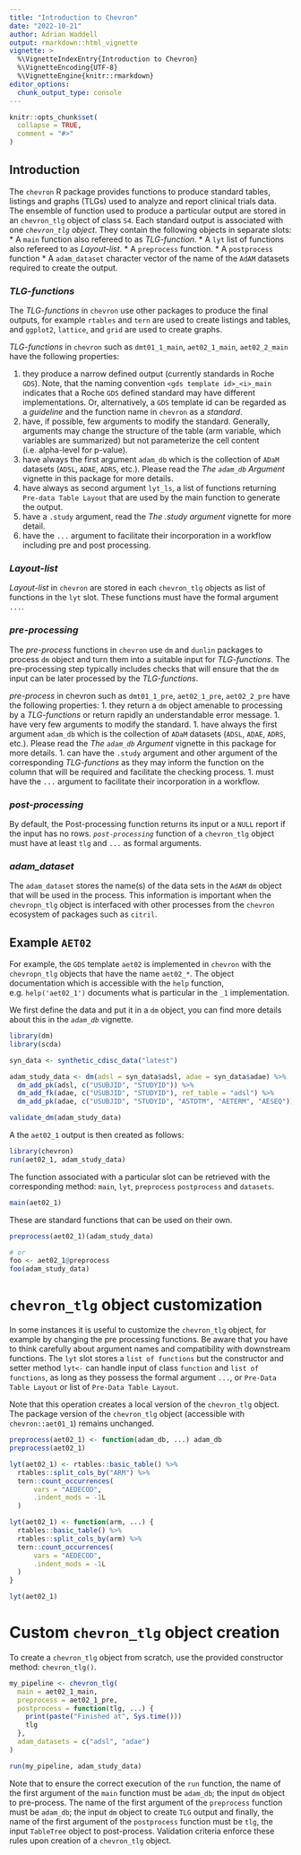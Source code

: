 ```yaml
---
title: "Introduction to Chevron"
date: "2022-10-21"
author: Adrian Waddell
output: rmarkdown::html_vignette
vignette: >
  %\VignetteIndexEntry{Introduction to Chevron}
  %\VignetteEncoding{UTF-8}
  %\VignetteEngine{knitr::rmarkdown}
editor_options:
  chunk_output_type: console
---
```


```r
knitr::opts_chunk$set(
  collapse = TRUE,
  comment = "#>"
)
```


## Introduction

The `chevron` R package provides functions to produce standard tables, listings and graphs (TLGs) used to analyze and
report clinical trials data. The ensemble of function used to produce a particular output are stored in an
`chevron_tlg` object of class `S4`.
Each standard output is associated with one  *`chevron_tlg` object*. They contain the following objects in separate slots:
* A `main` function also refereed to as *TLG-function*.
* A `lyt` list of functions also refereed to as *Layout-list*.
* A `preprocess` function.
* A `postprocess` function
* A `adam_dataset` character vector of the name of the `AdAM` datasets required to create the output.


### *TLG-functions*
The *TLG-functions* in `chevron` use other packages to produce the final outputs, for example `rtables` and `tern` are
used to create listings and tables, and `ggplot2`, `lattice`, and `grid` are used to create graphs.

*TLG-functions* in `chevron` such as `dmt01_1_main`, `aet02_1_main`, `aet02_2_main` have the following properties:

1. they produce a narrow defined output (currently standards in Roche `GDS`). Note, that the naming convention
   `<gds template id>_<i>_main` indicates that a Roche `GDS` defined standard may have different implementations. Or,
    alternatively, a `GDS` template id can be regarded as a *guideline* and the function name in `chevron` as a
    *standard*.
1. have, if possible, few arguments to modify the standard. Generally, arguments may change the structure of the table (arm
variable, which variables are summarized) but not parameterize the cell content (i.e. alpha-level for p-value).
1. have always the first argument `adam_db` which is the collection of `ADaM` datasets (`ADSL`, `ADAE`,
`ADRS`, etc.). Please read the *The `adam_db` Argument* vignette in this package for more details.
1. have always as second argument `lyt_ls`, a list of functions returning `Pre-data Table Layout` that are used by the main function to generate the output.
1. have a `.study` argument, read the *The .study argument* vignette for more detail.
1. have the `...` argument to facilitate their incorporation in a workflow including pre and post processing.

### *Layout-list*
*Layout-list* in `chevron` are stored in each `chevron_tlg` objects as list of functions in the `lyt` slot. These functions must have the formal argument `...`.
 
### *pre-processing*
The *pre-process* functions in `chevron` use `dm` and `dunlin` packages to process `dm` object and turn them into a
suitable input for *TLG-functions*. The pre-processing step typically includes checks that will ensure that the `dm`
input can be later processed by the *TLG-functions*.

*pre-process* in chevron such as `dmt01_1_pre`, `aet02_1_pre`, `aet02_2_pre` have the following properties:
1. they return a `dm` object amenable to processing by a *TLG-functions* or return rapidly an understandable error
message.
1. have very few arguments to modify the standard.
1. have always the first argument `adam_db` which is the collection of `ADaM` datasets (`ADSL`, `ADAE`,
`ADRS`, etc.). Please read the *The `adam_db` Argument* vignette in this package for more details.
1. can have the `.study` argument and other argument of the corresponding *TLG-functions* as they may inform the
function on the column that will be required and facilitate the checking process.
1. must have the `...` argument to facilitate their incorporation in a workflow.

### *post-processing*
By default, the Post-processing function returns its input or a `NULL` report if the input has no rows. *`post-processing`* function of a `chevron_tlg` object must have at least `tlg` and `...` as formal arguments.

### *adam_dataset*
The `adam_dataset` stores the name(s) of the data sets in the `AdAM` `dm` object that will be used in the process. This
information is important when the `chevropn_tlg` object is interfaced with other processes from the `chevron` ecosystem of packages
such as `citril`.


## Example `AET02`

For example, the `GDS` template `aet02` is implemented in `chevron` with the `chevropn_tlg` objects that have the name `aet02_*`. The
object documentation which is accessible with the `help` function, e.g. `help('aet02_1')` documents what is particular
in the `_1` implementation.

We first define the data and put it in a `dm` object, you can find more details about this in the *`adam_db`* vignette.

```r
library(dm)
library(scda)

syn_data <- synthetic_cdisc_data("latest")

adam_study_data <- dm(adsl = syn_data$adsl, adae = syn_data$adae) %>%
  dm_add_pk(adsl, c("USUBJID", "STUDYID")) %>%
  dm_add_fk(adae, c("USUBJID", "STUDYID"), ref_table = "adsl") %>%
  dm_add_pk(adae, c("USUBJID", "STUDYID", "ASTDTM", "AETERM", "AESEQ"))

validate_dm(adam_study_data)
```

A the `aet02_1` output is then created as follows:

```r
library(chevron)
run(aet02_1, adam_study_data)
```

The function associated with a particular slot can be retrieved with the corresponding method: `main`, `lyt`, `preprocess` `postprocess` and `datasets`.

```r
main(aet02_1)
```

These are standard functions that can be used on their own.

```r
preprocess(aet02_1)(adam_study_data)

# or
foo <- aet02_1@preprocess
foo(adam_study_data)
```

# `chevron_tlg` object customization

In some instances it is useful to customize the `chevron_tlg` object, for example by changing the pre processing functions. Be aware that you have to think carefully about argument names and compatibility with downstream functions. The `lyt` slot stores a `list of functions` but the constructor and setter method `lyt<-` can handle input of class `function` and `list of functions`, as long as they possess the formal argument `...`, or `Pre-Data Table Layout` or list of `Pre-Data Table Layout`.

Note that this operation creates a local version of the `chevron_tlg` object. The package version of the `chevron_tlg`
object (accessible with `chevron::aet01_1`) remains unchanged.

```r
preprocess(aet02_1) <- function(adam_db, ...) adam_db
preprocess(aet02_1)

lyt(aet02_1) <- rtables::basic_table() %>%
  rtables::split_cols_by("ARM") %>%
  tern::count_occurrences(
      vars = "AEDECOD",
      .indent_mods = -1L
  )

lyt(aet02_1) <- function(arm, ...) {
  rtables::basic_table() %>%
  rtables::split_cols_by(arm) %>%
  tern::count_occurrences(
      vars = "AEDECOD",
      .indent_mods = -1L
  )
}

lyt(aet02_1)
```

# Custom `chevron_tlg` object creation

To create a `chevron_tlg` object from scratch, use the provided constructor method: `chevron_tlg()`.
```r

my_pipeline <- chevron_tlg(
  main = aet02_1_main,
  preprocess = aet02_1_pre,
  postprocess = function(tlg, ...) {
    print(paste("Finished at", Sys.time()))
    tlg
  },
  adam_datasets = c("adsl", "adae")
)

run(my_pipeline, adam_study_data)
```


Note that to ensure the correct execution of the `run` function, the name of the first argument of the `main` function
must be `adam_db`; the input `dm` object to pre-process. The name of the first argument of the `preprocess` function must
be `adam_db`; the input `dm` object to create `TLG` output and finally, the name of the first argument of the
`postprocess` function must be `tlg`, the input `TableTree` object to post-process. Validation criteria enforce these
rules upon creation of a `chevron_tlg` object.
